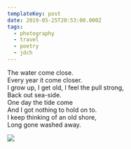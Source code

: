 ```yaml
---
templateKey: post
date: 2019-05-25T20:53:00.000Z
tags:
  - photography
  - travel
  - poetry
  - jdch
---
```

The water come close.<br/>
Every year it come closer.<br/>
I grow up, I get old, I feel the pull strong,<br/>
Back out sea-side.<br/>
One day the tide come<br/>
And I got nothing to hold on to.<br/>
I keep thinking of an old shore,<br/>
Long gone washed away.

![](../../assets/photos/20190525-IMG_2298.jpg)
